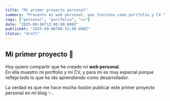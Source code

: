 ```yaml
---
title: "Mi primer proyecto personal"
summary: "Presento mi web personal, que funciona como portfolio y CV."
tags: ["personal", "portfolio", "cv"]
date: "2025-09-06T12:00:00.000Z"
publishAt: "2025-09-06T08:52:00.000Z"
status: "draft"
---
```


## Mi primer proyecto 🚀

Hoy quiero compartir que he creado mi **web personal**.  
En ella muestro mi portfolio y mi CV, y para mí es muy especial porque refleja todo lo que he ido aprendiendo como desarrollador.  

La verdad es que me hace mucha ilusión publicar este primer proyecto personal en mi blog ✨.
